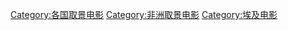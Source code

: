[[Category:各国取景电影|Category:各国取景电影]]
[[Category:非洲取景电影|Category:非洲取景电影]]
[[Category:埃及电影|Category:埃及电影]]